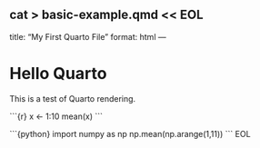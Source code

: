 cat > basic-example.qmd << EOL
---
title: "My First Quarto File"
format: html
---

# Hello Quarto

This is a test of Quarto rendering.

\`\`\`{r}
x <- 1:10
mean(x)
\`\`\`

\`\`\`{python}
import numpy as np
np.mean(np.arange(1,11))
\`\`\`
EOL
